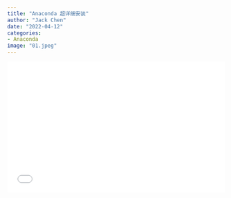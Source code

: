 ```yaml
---
title: "Anaconda 超详细安装"
author: "Jack Chen"
date: "2022-04-12"
categories: 
- Anaconda
image: "01.jpeg"
---
```


<div style="position: relative; padding: 30% 45%;">

<iframe style="position: absolute; width: 100%; height: 100%; left: 0; top: 0;" src="//player.bilibili.com/player.html?bvid=BV1f44y1G73a&page=1" frameborder="no" scrolling="no">

</iframe>

</div> 
